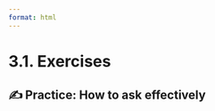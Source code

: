 ```yaml
---
format: html
---
```


<script src='../../src/quiz.js'></script>

# 3.1. Exercises

## ✍️  Practice: How to ask effectively

<div id='mcq1'></div>
<script>
    generateQuiz(
        'mcq1',
        'Question 1',
        'Which of the following is <b>NOT</b> something you should do before asking for help online?',
        {
        'Search to see if the solution to your question already is available': 'You should do this before asking a new question. It will make you find the answer faster and spare people from doing duplicate work.',
        'Type out the problem for yourself before asking the question': 'You should do this before asking a new question. It can help you find the solution to the problem yourself!',
        'Post a screenshot of your full code as is.': 'You should reduce your code to a minimal example, and post it as text instead of as a screenshot.',
        },
        'Post a screenshot of your full code as is.',
    );
</script>

<div id='mcq2'></div>
<script>
    generateQuiz(
        'mcq2',
        'True or False',
        'People often get paid to answer questions on online forums.',
        {
        'False': 'You got it! People from around the world volunteer their time and expertise to answer questions online, so remember to be respectful and mindful of their time when asking for help.',
        'True': 'People from around the world volunteer their time and expertise to answer questions online, so remember to be respectful and mindful of their time when asking for help.',
        },
        'False',
    );
</script>
